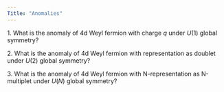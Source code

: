 ```yaml
---
Title: "Anomalies"
---
```


1.⁠ ⁠What is the anomaly of 4d Weyl fermion with charge $q$ under $U(1)$ global symmetry?

2.⁠ ⁠What is  the anomaly of 4d Weyl fermion with representation as doublet under $U(2)$ global symmetry?

3.⁠ ⁠What is  the anomaly of 4d Weyl fermion with N-representation as N-multiplet under $U(N)$ global symmetry?